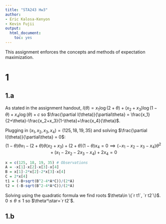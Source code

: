 ```yaml
---
title: "STA243 Hw3"
author:
- Eric Kalosa-Kenyon
- Kevin Fujii
output:
  html_document:
    toc: yes
---
```


This assignment enforces the concepts and methods of expectation maximization.

# 1
## 1.a

As stated in the assignment handout,
$l(\theta)=x_1\log(2+\theta)+(x_2+x_3)\log(1-\theta)+x_4\log(\theta)+c$
so
$\frac{\partial l(\theta)}{\partial\theta} =
\frac{x_1}{2+\theta}-\frac{x_2+x_3}{1-\theta}+\frac{x_4}{\theta}$.
  
Plugging in $(x_1,x_2,x_3,x_4)=(125, 18, 19, 35)$ and solving
$\frac{\partial l(\theta)}{\partial\theta} = 0$:
$$(1-\theta)\theta x_1 - (2+\theta)\theta(x_2+x_3) + (2+\theta)(1-\theta)x_4 =
0 \implies (-x_1-x_2-x_3-x_4)\theta^2+(x_1-2x_2-2x_3-x_4)+2x_4 = 0$$

```r
x = c(125, 18, 19, 35) # Observations
A = -x[1]-x[2]-x[3]-x[4]
B = x[1]-2*x[2]-2*x[3]-x[4]
C = 2*x[4]
t1 = (-B+sqrt(B^2-4*A*C))/(2*A)
t2 = (-B-sqrt(B^2-4*A*C))/(2*A)
```

Solving using the quadratic formula we find roots
$\theta\in \{`r t1`, `r t2`\}$. $0\le\theta\le 1$ so $\theta^\star=`r t2`$.

## 1.b
